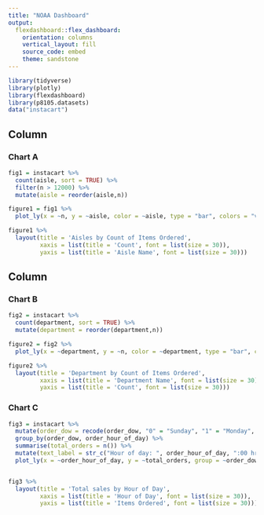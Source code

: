 ```yaml
---
title: "NOAA Dashboard"
output: 
  flexdashboard::flex_dashboard:
    orientation: columns
    vertical_layout: fill
    source_code: embed
    theme: sandstone
---
```


```r
library(tidyverse)
library(plotly)
library(flexdashboard)
library(p8105.datasets)
data("instacart")
```


Column {data-width=650}
-----------------------------------------------------------------------

### Chart A

```r
fig1 = instacart %>%
  count(aisle, sort = TRUE) %>%
  filter(n > 12000) %>%
  mutate(aisle = reorder(aisle,n))

figure1 = fig1 %>% 
  plot_ly(x = ~n, y = ~aisle, color = ~aisle, type = "bar", colors = "viridis")

figure1 %>%
  layout(title = 'Aisles by Count of Items Ordered',
         xaxis = list(title = 'Count', font = list(size = 30)),
         yaxis = list(title = 'Aisle Name', font = list(size = 30)))
```

Column {data-width=350}
-----------------------------------------------------------------------

### Chart B

```r
fig2 = instacart %>%
  count(department, sort = TRUE) %>%
  mutate(department = reorder(department,n))

figure2 = fig2 %>% 
  plot_ly(x = ~department, y = ~n, color = ~department, type = "bar", colors = "viridis")

figure2 %>%
  layout(title = 'Department by Count of Items Ordered',
         xaxis = list(title = 'Department Name', font = list(size = 30)),
         yaxis = list(title = 'Count', font = list(size = 30)))
```

### Chart C

```r
fig3 = instacart %>%
  mutate(order_dow = recode(order_dow, "0" = "Sunday", "1" = "Monday", "2" = "Tuesday", "3" = "Wednesday", "4" = "Thursday", "5" = "Friday", "6" = "Saturday")) %>%
  group_by(order_dow, order_hour_of_day) %>%
  summarise(total_orders = n()) %>%
  mutate(text_label = str_c("Hour of day: ", order_hour_of_day, ":00 hrs", "\nItems Ordered: ", total_orders)) %>%
  plot_ly(x = ~order_hour_of_day, y = ~total_orders, group = ~order_dow, type = "scatter", color = ~order_dow, text = ~text_label, mode = "lines+markers")


fig3 %>%
  layout(title = 'Total sales by Hour of Day',
         xaxis = list(title = 'Hour of Day', font = list(size = 30)),
         yaxis = list(title = 'Items Ordered', font = list(size = 30)))
```

